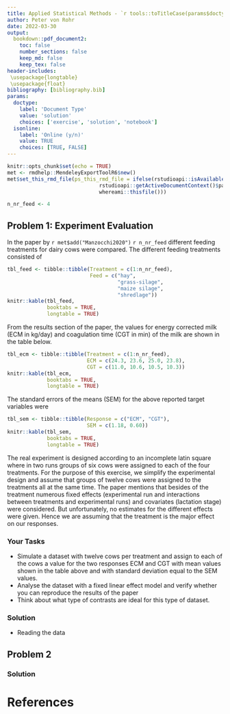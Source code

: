 ```yaml
---
title: Applied Statistical Methods - `r tools::toTitleCase(params$doctype)` 6
author: Peter von Rohr
date: 2022-03-30
output:
  bookdown::pdf_document2:
    toc: false
    number_sections: false
    keep_md: false
    keep_tex: false
header-includes:
 \usepackage{longtable}
 \usepackage{float}
bibliography: [bibliography.bib]
params:
  doctype:
    label: 'Document Type'
    value: 'solution'
    choices: ['exercise', 'solution', 'notebook']
  isonline:
    label: 'Online (y/n)'
    value: TRUE
    choices: [TRUE, FALSE]
---
```



```r
knitr::opts_chunk$set(echo = TRUE)
met <- rmdhelp::MendeleyExportToolR6$new()
met$set_this_rmd_file(ps_this_rmd_file = ifelse(rstudioapi::isAvailable(),
                              rstudioapi::getActiveDocumentContext()$path,
                              whereami::thisfile()))

```

```r
n_nr_feed <- 4
```

## Problem 1: Experiment Evaluation
In the paper by `r met$add("Manzocchi2020")` `r n_nr_feed` different feeding treatments for dairy cows were compared. The different feeding treatments consisted of 

```r
tbl_feed <- tibble::tibble(Treatment = c(1:n_nr_feed),
                           Feed = c("hay",
                                    "grass-silage",
                                    "maize silage",
                                    "shredlage"))
knitr::kable(tbl_feed,
             booktabs = TRUE,
             longtable = TRUE)
```

From the results section of the paper, the values for energy corrected milk (ECM in kg/day)  and coagulation time (CGT in min) of the milk are shown in the table below. 

```r
tbl_ecm <- tibble::tibble(Treatment = c(1:n_nr_feed),
                          ECM = c(24.3, 23.6, 25.0, 23.8),
                          CGT = c(11.0, 10.6, 10.5, 10.3))
knitr::kable(tbl_ecm,
             booktabs = TRUE,
             longtable = TRUE)
```

The standard errors of the means (SEM) for the above reported target variables were 

```r
tbl_sem <- tibble::tibble(Response = c("ECM", "CGT"),
                          SEM = c(1.18, 0.60))
knitr::kable(tbl_sem,
             booktabs = TRUE,
             longtable = TRUE)
```

The real experiment is designed according to an incomplete latin square where in two runs groups of six cows were assigned to each of the four treatments. For the purpose of this exercise, we simplify the experimental design and assume that groups of twelve cows were assigned to the treatments all at the same time. The paper mentions that besides of the treatment numerous fixed effects (experimental run and interactions between treatments and experimental runs) and covariates (lactation stage) were considered. But unfortunately, no estimates for the different effects were given. Hence we are assuming that the treatment is the major effect on our responses. 

### Your Tasks

* Simulate a dataset with twelve cows per treatment and assign to each of the cows a value for the two responses ECM and CGT with mean values shown in the table above and with standard deviation equal to the SEM values. 
* Analyse the dataset with a fixed linear effect model and verify whether you can reproduce the results of the paper
* Think about what type of contrasts are ideal for this type of dataset.

<!-- your-solution-start
### Your Solution

* Reading the data

* Generate datasets with more observation

* Analyse generated datasets

* Determine number of records required

---  your-solution-end -->


<!-- master-solution-start -->

### Solution

* Reading the data


<!-- master-solution-end -->


## Problem 2

<!-- your-solution-start
### Your Solution

---  your-solution-end -->


<!-- master-solution-start -->

### Solution

<!-- master-solution-end -->



# References 
